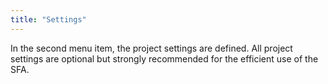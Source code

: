 ```yaml
---
title: "Settings"
---
```


In the second menu item, the project settings are defined. All project settings are optional but strongly recommended for the efficient use of the SFA.
